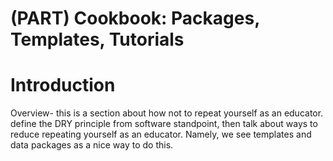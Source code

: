# (PART) Cookbook: Packages, Templates, Tutorials {-}

# Introduction {-#intro-dry}

Overview- this is a section about how not to repeat yourself as an educator. define the DRY principle from software standpoint, then talk about ways to reduce repeating yourself as an educator. Namely, we see templates and data packages as a nice way to do this.  
